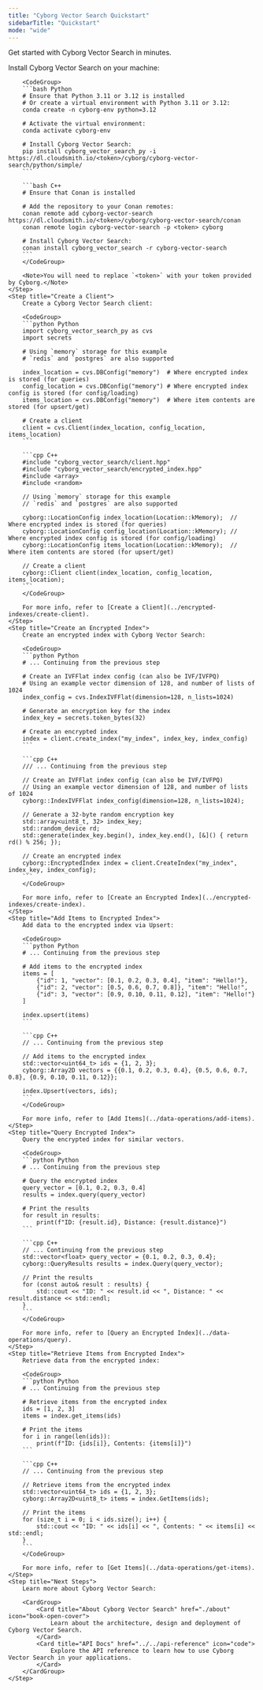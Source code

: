 ```yaml
---
title: "Cyborg Vector Search Quickstart"
sidebarTitle: "Quickstart"
mode: "wide"
---
```


Get started with Cyborg Vector Search in minutes.

<Steps>
    <Step title="Install Cyborg Vector Search">
        Install Cyborg Vector Search on your machine:

        <CodeGroup>
        ```bash Python
        # Ensure that Python 3.11 or 3.12 is installed
        # Or create a virtual environment with Python 3.11 or 3.12:
        conda create -n cyborg-env python=3.12

        # Activate the virtual environment:
        conda activate cyborg-env

        # Install Cyborg Vector Search:
        pip install cyborg_vector_search_py -i https://dl.cloudsmith.io/<token>/cyborg/cyborg-vector-search/python/simple/
        ```

        ```bash C++
        # Ensure that Conan is installed

        # Add the repository to your Conan remotes:
        conan remote add cyborg-vector-search https://dl.cloudsmith.io/<token>/cyborg/cyborg-vector-search/conan
        conan remote login cyborg-vector-search -p <token> cyborg

        # Install Cyborg Vector Search:
        conan install cyborg_vector_search -r cyborg-vector-search
        ```
        </CodeGroup>

        <Note>You will need to replace `<token>` with your token provided by Cyborg.</Note>
    </Step>
    <Step title="Create a Client">
        Create a Cyborg Vector Search client:

        <CodeGroup>
        ```python Python
        import cyborg_vector_search_py as cvs
        import secrets

        # Using `memory` storage for this example
        # `redis` and `postgres` are also supported
        
        index_location = cvs.DBConfig("memory")  # Where encrypted index is stored (for queries)
        config_location = cvs.DBConfig("memory") # Where encrypted index config is stored (for config/loading)
        items_location = cvs.DBConfig("memory")  # Where item contents are stored (for upsert/get)

        # Create a client
        client = cvs.Client(index_location, config_location, items_location)
        ```

        ```cpp C++
        #include "cyborg_vector_search/client.hpp"
        #include "cyborg_vector_search/encrypted_index.hpp"
        #include <array>
        #include <random>

        // Using `memory` storage for this example
        // `redis` and `postgres` are also supported

        cyborg::LocationConfig index_location(Location::kMemory);  // Where encrypted index is stored (for queries)
        cyborg::LocationConfig config_location(Location::kMemory); // Where encrypted index config is stored (for config/loading)
        cyborg::LocationConfig items_location(Location::kMemory);  // Where item contents are stored (for upsert/get)

        // Create a client
        cyborg::Client client(index_location, config_location, items_location);
        ```
        </CodeGroup>

        For more info, refer to [Create a Client](../encrypted-indexes/create-client).
    </Step>
    <Step title="Create an Encrypted Index">
        Create an encrypted index with Cyborg Vector Search:

        <CodeGroup>
        ```python Python
        # ... Continuing from the previous step
        
        # Create an IVFFlat index config (can also be IVF/IVFPQ)
        # Using an example vector dimension of 128, and number of lists of 1024
        index_config = cvs.IndexIVFFlat(dimension=128, n_lists=1024)

        # Generate an encryption key for the index
        index_key = secrets.token_bytes(32)

        # Create an encrypted index
        index = client.create_index("my_index", index_key, index_config)
        ```

        ```cpp C++
        /// ... Continuing from the previous step

        // Create an IVFFlat index config (can also be IVF/IVFPQ)
        // Using an example vector dimension of 128, and number of lists of 1024
        cyborg::IndexIVFFlat index_config(dimension=128, n_lists=1024);

        // Generate a 32-byte random encryption key
        std::array<uint8_t, 32> index_key;
        std::random_device rd;
        std::generate(index_key.begin(), index_key.end(), [&]() { return rd() % 256; });

        // Create an encrypted index
        cyborg::EncryptedIndex index = client.CreateIndex("my_index", index_key, index_config);
        ```
        </CodeGroup>

        For more info, refer to [Create an Encrypted Index](../encrypted-indexes/create-index).
    </Step>
    <Step title="Add Items to Encrypted Index">
        Add data to the encrypted index via Upsert:

        <CodeGroup>
        ```python Python
        # ... Continuing from the previous step

        # Add items to the encrypted index
        items = [
            {"id": 1, "vector": [0.1, 0.2, 0.3, 0.4], "item": "Hello!"},
            {"id": 2, "vector": [0.5, 0.6, 0.7, 0.8]}, "item": "Hello!",
            {"id": 3, "vector": [0.9, 0.10, 0.11, 0.12], "item": "Hello!"}
        ]

        index.upsert(items)
        ```

        ```cpp C++
        // ... Continuing from the previous step

        // Add items to the encrypted index
        std::vector<uint64_t> ids = {1, 2, 3};
        cyborg::Array2D vectors = {{0.1, 0.2, 0.3, 0.4}, {0.5, 0.6, 0.7, 0.8}, {0.9, 0.10, 0.11, 0.12}};

        index.Upsert(vectors, ids);
        ```
        </CodeGroup>

        For more info, refer to [Add Items](../data-operations/add-items).
    </Step>
    <Step title="Query Encrypted Index">
        Query the encrypted index for similar vectors.

        <CodeGroup>
        ```python Python
        # ... Continuing from the previous step

        # Query the encrypted index
        query_vector = [0.1, 0.2, 0.3, 0.4]
        results = index.query(query_vector)

        # Print the results
        for result in results:
            print(f"ID: {result.id}, Distance: {result.distance}")
        ```

        ```cpp C++
        // ... Continuing from the previous step
        std::vector<float> query_vector = {0.1, 0.2, 0.3, 0.4};
        cyborg::QueryResults results = index.Query(query_vector);

        // Print the results
        for (const auto& result : results) {
            std::cout << "ID: " << result.id << ", Distance: " << result.distance << std::endl;
        }
        ```
        </CodeGroup>

        For more info, refer to [Query an Encrypted Index](../data-operations/query).
    </Step>
    <Step title="Retrieve Items from Encrypted Index">
        Retrieve data from the encrypted index:

        <CodeGroup>
        ```python Python
        # ... Continuing from the previous step

        # Retrieve items from the encrypted index
        ids = [1, 2, 3]
        items = index.get_items(ids)

        # Print the items
        for i in range(len(ids)):
            print(f"ID: {ids[i]}, Contents: {items[i]}")
        ```

        ```cpp C++
        // ... Continuing from the previous step

        // Retrieve items from the encrypted index
        std::vector<uint64_t> ids = {1, 2, 3};
        cyborg::Array2D<uint8_t> items = index.GetItems(ids);

        // Print the items
        for (size_t i = 0; i < ids.size(); i++) {
            std::cout << "ID: " << ids[i] << ", Contents: " << items[i] << std::endl;
        }
        ```
        </CodeGroup>

        For more info, refer to [Get Items](../data-operations/get-items).
    </Step>
    <Step title="Next Steps">
        Learn more about Cyborg Vector Search:

        <CardGroup>
            <Card title="About Cyborg Vector Search" href="./about" icon="book-open-cover">
                Learn about the architecture, design and deployment of Cyborg Vector Search.
            </Card>
            <Card title="API Docs" href="../../api-reference" icon="code">
                Explore the API reference to learn how to use Cyborg Vector Search in your applications.
            </Card>
        </CardGroup>
    </Step>
</Steps>
